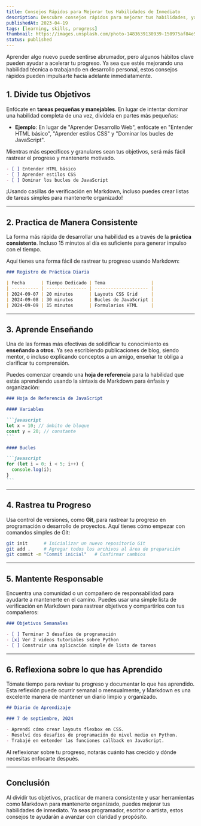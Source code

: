 ```yaml
---
title: Consejos Rápidos para Mejorar tus Habilidades de Inmediato
description: Descubre consejos rápidos para mejorar tus habilidades, ya sean técnicas o personales. Aprende a establecer objetivos, practicar de manera consistente y hacer seguimiento del progreso usando Markdown.
publishedAt: 2023-04-19
tags: [learning, skills, progress]
thumbnail: https://images.unsplash.com/photo-1483639130939-150975af84e5?q=80&w=2370&auto=format&fit=crop&ixlib=rb-4.0.3&ixid=M3wxMjA3fDB8MHxwaG90by1wYWdlfHx8fGVufDB8fHx8fA%3D%3D
status: published
---
```


Aprender algo nuevo puede sentirse abrumador, pero algunos hábitos clave pueden ayudar a acelerar tu progreso. Ya sea que estés mejorando una habilidad técnica o trabajando en desarrollo personal, estos consejos rápidos pueden impulsarte hacia adelante inmediatamente.

## 1. Divide tus Objetivos

Enfócate en **tareas pequeñas y manejables**. En lugar de intentar dominar una habilidad completa de una vez, divídela en partes más pequeñas:

- **Ejemplo**: En lugar de "Aprender Desarrollo Web", enfócate en "Entender HTML básico", "Aprender estilos CSS" y "Dominar los bucles de JavaScript".

Mientras más específicos y granulares sean tus objetivos, será más fácil rastrear el progreso y mantenerte motivado.

```markdown
- [ ] Entender HTML básico
- [ ] Aprender estilos CSS
- [ ] Dominar los bucles de JavaScript
```

¡Usando casillas de verificación en Markdown, incluso puedes crear listas de tareas simples para mantenerte organizado!

---

## 2. Practica de Manera Consistente

La forma más rápida de desarrollar una habilidad es a través de la **práctica consistente**. Incluso 15 minutos al día es suficiente para generar impulso con el tiempo.

Aquí tienes una forma fácil de rastrear tu progreso usando Markdown:

```markdown
### Registro de Práctica Diaria

| Fecha      | Tiempo Dedicado | Tema                 |
| ---------- | --------------- | -------------------- |
| 2024-09-07 | 20 minutos      | Layouts CSS Grid     |
| 2024-09-08 | 30 minutos      | Bucles de JavaScript |
| 2024-09-09 | 15 minutos      | Formularios HTML     |
```

---

## 3. Aprende Enseñando

Una de las formas más efectivas de solidificar tu conocimiento es **enseñando a otros**. Ya sea escribiendo publicaciones de blog, siendo mentor, o incluso explicando conceptos a un amigo, enseñar te obliga a clarificar tu comprensión.

Puedes comenzar creando una **hoja de referencia** para la habilidad que estás aprendiendo usando la sintaxis de Markdown para énfasis y organización:

````markdown
### Hoja de Referencia de JavaScript

#### Variables

```javascript
let x = 10; // ámbito de bloque
const y = 20; // constante
```

#### Bucles

```javascript
for (let i = 0; i < 5; i++) {
  console.log(i);
}
```
````

---

## 4. Rastrea tu Progreso

Usa control de versiones, como **Git**, para rastrear tu progreso en programación o desarrollo de proyectos. Aquí tienes cómo empezar con comandos simples de Git:

```bash
git init      # Inicializar un nuevo repositorio Git
git add .     # Agregar todos los archivos al área de preparación
git commit -m "Commit inicial"   # Confirmar cambios
```

---

## 5. Mantente Responsable

Encuentra una comunidad o un compañero de responsabilidad para ayudarte a mantenerte en el camino. Puedes usar una simple lista de verificación en Markdown para rastrear objetivos y compartirlos con tus compañeros:

```markdown
### Objetivos Semanales

- [ ] Terminar 3 desafíos de programación
- [x] Ver 2 videos tutoriales sobre Python
- [ ] Construir una aplicación simple de lista de tareas
```

---

## 6. Reflexiona sobre lo que has Aprendido

Tómate tiempo para revisar tu progreso y documentar lo que has aprendido. Esta reflexión puede ocurrir semanal o mensualmente, y Markdown es una excelente manera de mantener un diario limpio y organizado.

```markdown
## Diario de Aprendizaje

### 7 de septiembre, 2024

- Aprendí cómo crear layouts flexbox en CSS.
- Resolví dos desafíos de programación de nivel medio en Python.
- Trabajé en entender las funciones callback en JavaScript.
```

Al reflexionar sobre tu progreso, notarás cuánto has crecido y dónde necesitas enfocarte después.

---

## Conclusión

Al dividir tus objetivos, practicar de manera consistente y usar herramientas como Markdown para mantenerte organizado, puedes mejorar tus habilidades de inmediato. Ya seas programador, escritor o artista, estos consejos te ayudarán a avanzar con claridad y propósito.
